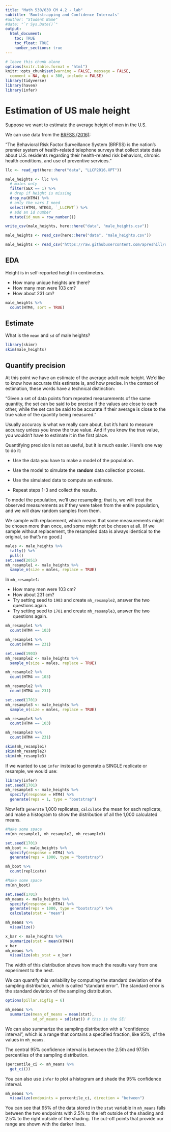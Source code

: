 ```yaml
---
title: "Math 530/630 CM 4.2 - lab"
subtitle: 'Bootstrapping and Confidence Intervals' 
#author: "Student Name"
#date: "`r Sys.Date()`"
output:
  html_document:
    toc: TRUE
    toc_float: TRUE
    number_sections: true
---
```




```r
# leave this chunk alone
options(knitr.table.format = "html") 
knitr::opts_chunk$set(warning = FALSE, message = FALSE, 
  comment = NA, dpi = 300, include = FALSE)
library(tidyverse)
library(haven)
library(infer)
```


# Estimation of US male height

Suppose we want to estimate the average height of men in the U.S.

We can use data from the [BRFSS (2016)](https://www.cdc.gov/brfss/annual_data/annual_2016.html):

"The Behavioral Risk Factor Surveillance System (BRFSS) is the nation's premier system of health-related telephone surveys that collect state data about U.S. residents regarding their health-related risk behaviors, chronic health conditions, and use of preventive services."


```r
llc <- read_xpt(here::here("data", "LLCP2016.XPT"))

male_heights <- llc %>% 
  # males only
  filter(SEX == 1) %>% 
  # drop if height is missing
  drop_na(HTM4) %>% 
  # only the vars I need
  select(HTM4, WTKG3, `_LLCPWT`) %>% 
  # add an id number 
  mutate(id_num = row_number())

write_csv(male_heights, here::here("data", "male_heights.csv"))
```

```r
male_heights <- read_csv(here::here("data", "male_heights.csv"))
```

```r
male_heights <- read_csv("https://raw.githubusercontent.com/apreshill/ohsu-basic-stats/master/data/male_heights.csv")
```


## EDA

Height is in self-reported height in centimeters.

* How many unique heights are there?
* How many men were 103 cm? 
* How about 231 cm?

```r
male_heights %>% 
  count(HTM4, sort = TRUE)
```


## Estimate 

What is the `mean` and `sd` of male heights?

```r
library(skimr)
skim(male_heights)
```



## Quantify precision

At this point we have an estimate of the average adult male height. We'd like to know how accurate this estimate is, and how precise. In the context of estimation, these words have a technical distinction:

"Given a set of data points from repeated measurements of the same quantity, the set can be said to be precise if the values are close to each other, while the set can be said to be accurate if their average is close to the true value of the quantity being measured."

Usually accuracy is what we really care about, but it's hard to measure accuracy unless you know the true value. And if you knew the true value, you wouldn't have to estimate it in the first place.

Quantifying precision is not as useful, but it is much easier. Here's one way to do it:

* Use the data you have to make a model of the population.

* Use the model to simulate the **random** data collection process.

* Use the simulated data to compute an estimate.

* Repeat steps 1-3 and collect the results.

To model the population, we'll use resampling; that is, we will treat the observed measurements as if they were taken from the entire population, and we will draw random samples from them.

We sample with replacement, which means that some measurements might be chosen more than once, and some might not be chosen at all. (If we sample without replacement, the resampled data is always identical to the original, so that's no good.)


```r
males <- male_heights %>% 
  tally() %>% 
  pull()
set.seed(2051)
mh_resample1 <- male_heights %>% 
  sample_n(size = males, replace = TRUE)
```

In `mh_resample1`:

* How many men were 103 cm? 
* How about 231 cm?
* Try setting seed to `1903` and create `mh_resample2`, answer the two questions again.
* Try setting seed to `1701` and create `mh_resample3`, answer the two questions again.


```r
mh_resample1 %>% 
  count(HTM4 == 103)
```

```r
mh_resample1 %>% 
  count(HTM4 == 231)
```



```r
set.seed(1903)
mh_resample2 <- male_heights %>% 
  sample_n(size = males, replace = TRUE)
```


```r
mh_resample2 %>% 
  count(HTM4 == 103)
```

```r
mh_resample2 %>% 
  count(HTM4 == 231)
```


```r
set.seed(1701)
mh_resample3 <- male_heights %>% 
  sample_n(size = males, replace = TRUE)
```


```r
mh_resample3 %>% 
  count(HTM4 == 103)
```

```r
mh_resample3 %>% 
  count(HTM4 == 231)
```


```r
skim(mh_resample1)
skim(mh_resample2)
skim(mh_resample3)
```


If we wanted to use `infer` instead to generate a SINGLE replicate or resample, we would use:

```r
library(infer)
set.seed(1701)
mh_resample3 <- male_heights %>% 
  specify(response = HTM4) %>% 
  generate(reps = 1, type = "bootstrap")
```

Now let's `generate` 1,000 replicates, `calculate` the mean for each replicate, and make a histogram to show the distribution of all the 1,000 calculated means.

```r
#Make some space
rm(mh_resample1, mh_resample2, mh_resample3)

set.seed(1701)
mh_boot <- male_heights %>% 
  specify(response = HTM4) %>% 
  generate(reps = 1000, type = "bootstrap") 

mh_boot %>% 
  count(replicate)
```

```r
#Make some space
rm(mh_boot)

set.seed(1701)
mh_means <- male_heights %>% 
  specify(response = HTM4) %>% 
  generate(reps = 1000, type = "bootstrap") %>% 
  calculate(stat = "mean")

mh_means %>% 
  visualize()

x_bar <- male_heights %>% 
  summarize(stat = mean(HTM4))
x_bar
mh_means %>% 
  visualize(obs_stat = x_bar)
```

The width of this distribution shows how much the results vary from one experiment to the next.

We can quantify this variability by computing the standard deviation of the sampling distribution, which is called "standard error". The standard error is the standard deviation of the sampling distribution.

```r
options(pillar.sigfig = 6)

mh_means %>% 
  summarize(mean_of_means = mean(stat),
            sd_of_means = sd(stat)) # this is the SE!
```


We can also summarize the sampling distribution with a "confidence interval", which is a range that contains a specified fraction, like 95%, of the values in `mh_means`.

The central 95% confidence interval is between the 2.5th and 97.5th percentiles of the sampling distribution.

```r
(percentile_ci <- mh_means %>% 
  get_ci())
```

You can also use `infer` to plot a histogram and shade the 95% confidence interval.

```r
mh_means %>% 
  visualize(endpoints = percentile_ci, direction = "between")
```

You can see that 95% of the data stored in the `stat` variable in `mh_means` falls between the two endpoints with 2.5% to the left outside of the shading and 2.5% to the right outside of the shading. The cut-off points that provide our range are shown with the darker lines.



